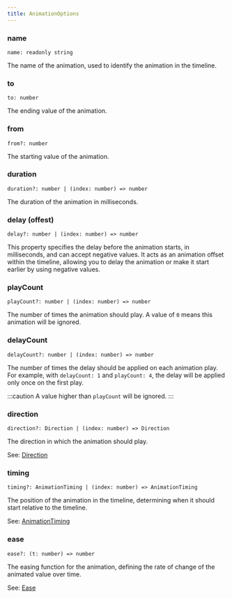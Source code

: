 ```yaml
---
title: AnimationOptions
---
```



### name

`name: readonly string` <Badge text="Required" variant="note" size="small" />

The name of the animation, used to identify the animation in the timeline.

### to

`to: number` <Badge text="Required" variant="note" size="small" />

The ending value of the animation.

### from

`from?: number` <Badge text="Default: 0" variant="tip" size="small" />

The starting value of the animation.

### duration

`duration?: number | (index: number) => number` <Badge text="Default: 350" variant="tip" size="small" />

The duration of the animation in milliseconds.

### delay (offest)

`delay?: number | (index: number) => number` <Badge text="Default: 0" variant="tip" size="small" />

This property specifies the delay before the animation starts, in milliseconds, and can accept negative values.
It acts as an animation offset within the timeline, allowing you to delay the animation or make it start earlier by using negative values.

### playCount

`playCount?: number | (index: number) => number` <Badge text="Default: 1" variant="tip" size="small" />

The number of times the animation should play.
A value of `0` means this animation will be ignored.

### delayCount

`delayCount?: number | (index: number) => number` <Badge text="Default: playCount" variant="tip" size="small" />

The number of times the delay should be applied on each animation play.
For example, with `delayCount: 1` and `playCount: 4`, the delay will be applied only once on the first play.

:::caution
A value higher than `playCount` will be ignored.
:::

### direction

`direction?: Direction | (index: number) => Direction` <Badge text="Default: Direction.Forward" variant="tip" size="small" />

The direction in which the animation should play.

See: [Direction](../enums/direction/)

### timing

`timing?: AnimationTiming | (index: number) => AnimationTiming` <Badge text="Default: AnimationTiming.AfterPrevious" variant="tip" size="small" />

The position of the animation in the timeline, determining when it should start relative to the timeline.

See: [AnimationTiming](../enums/animationtiming/)

### ease

`ease?: (t: number) => number` <Badge text="Default: ease.linear" variant="tip" size="small" />

The easing function for the animation, defining the rate of change of the animated value over time.

See: [Ease](../plugins/ease/)
